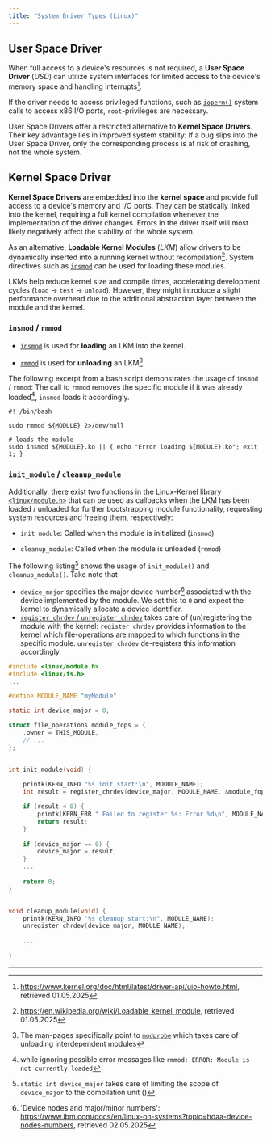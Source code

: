 ```yaml
---
title: "System Driver Types (Linux)"
---
```



## User Space Driver

When full access to a device's resources is not required, a **User Space Driver** (*USD*) can utilize system interfaces for limited access to the device's memory space and handling interrupts[^kernel-user-space]. 

If the driver needs to access privileged functions, such as [`ioperm()`](https://man7.org/linux/man-pages/man2/ioperm.2.html) system calls to access x86 I/O ports, `root`-privileges are necessary. 

User Space Drivers offer a restricted alternative to **Kernel Space Drivers**. Their key advantage lies in improved system stability: If a bug slips into the User Space Driver, only the corresponding process is at risk of crashing, not the whole system.

## Kernel Space Driver

**Kernel Space Drivers** are embedded into the **kernel space** and provide full access to a device's memory and I/O ports. They can be statically linked into the kernel, requiring a full kernel compilation whenever the implementation of the driver changes. Errors in the driver itself will most likely negatively affect the stability of the whole system. 

As an alternative, **Loadable Kernel Modules** (*LKM*) allow drivers to be dynamically inserted into a running kernel without recompilation[^lkm-wiki]. System directives such as [`insmod`](#insmod--rmmod) can be used for loading these modules.

LKMs help reduce kernel size and compile times, accelerating development cycles (`load` $\rightarrow$ `test` $\rightarrow$ `unload`).
However, they might introduce a slight performance overhead due to the additional abstraction layer between the module and the kernel.

### `insmod` / `rmmod`

 - [`insmod`](https://man7.org/linux/man-pages/man8/insmod.8.html) is used for **loading** an LKM into the kernel. 

 - [`rmmod`](https://man7.org/linux/man-pages/man8/rmmod.8.html) is used for **unloading** an LKM[^modprobe].

The following excerpt from a bash script demonstrates the usage of `insmod` / `rmmod`: The call to `rmmod`
removes the specific module if it was already loaded[^devnull], `insmod` loads it accordingly.

[^modprobe]: The man-pages specifically point to [`modprobe`](https://man7.org/linux/man-pages/man8/modprobe.8.html) which takes care of unloading interdependent modules  
[^devnull]: while ignoring possible error messages like `rmmod: ERROR: Module is not currently loaded` 

```shell
#! /bin/bash

sudo rmmod ${MODULE} 2>/dev/null

# loads the module
sudo insmod ${MODULE}.ko || { echo "Error loading ${MODULE}.ko"; exit 1; }
```

### `init_module` / `cleanup_module`

Additionally, there exist two functions in the Linux-Kernel library [`<linux/module.h>`](https://github.com/torvalds/linux/blob/master/include/linux/module.h) that can be used as callbacks when the LKM has been loaded / unloaded for further bootstrapping module functionality, requesting system resources and freeing them, respectively:

 - `init_module`: Called when the module is initialized (`insmod`)

 - `cleanup_module`: Called when the module is unloaded (`rmmod`)


The following listing[^clanguage] shows the usage of `init_module()` and `cleanup_module()`. Take note that
 - `device_major` specifies the major device number[^identity] associated with the device implemented by the module. We set this to `0` and expect the kernel to dynamically allocate a device identifier.
 - [`register_chrdev` / `unregister_chrdev`](https://github.com/torvalds/linux/blob/master/include/linux/fs.h) takes care of (un)registering the module with the kernel: `register_chrdev` provides information to the kernel which file-operations are mapped to which functions in the specific module. `unregister_chrdev` de-registers this information accordingly.


```c
#include <linux/module.h>
#include <linux/fs.h>
...

#define MODULE_NAME "myModule"

static int device_major = 0;

struct file_operations module_fops = {
    .owner = THIS_MODULE,
    // ...
};


int init_module(void) {
    
    printk(KERN_INFO "%s init start:\n", MODULE_NAME);
    int result = register_chrdev(device_major, MODULE_NAME, &module_fops);

    if (result < 0) {
        printk(KERN_ERR " Failed to register %s: Error %d\n", MODULE_NAME, result);
        return result;
    }
    
    if (device_major == 0) {
        device_major = result;
    }
    ... 
    
    return 0;
}


void cleanup_module(void) {
    printk(KERN_INFO "%s cleanup start:\n", MODULE_NAME);
    unregister_chrdev(device_major, MODULE_NAME);
    
    ...
    
}
```


----------------------------


[^kernel-user-space]: https://www.kernel.org/doc/html/latest/driver-api/uio-howto.html, retrieved 01.05.2025
[^lkm-wiki]: https://en.wikipedia.org/wiki/Loadable_kernel_module, retrieved 01.05.2025
[^identity]: 'Device nodes and major/minor numbers': https://www.ibm.com/docs/en/linux-on-systems?topic=hdaa-device-nodes-numbers, retrieved 02.05.2025
[^clanguage]: `static int device_major` takes care of limiting the scope of `device_major` to the compilation unit (<BibRef pp="83" name="KR88" />)
